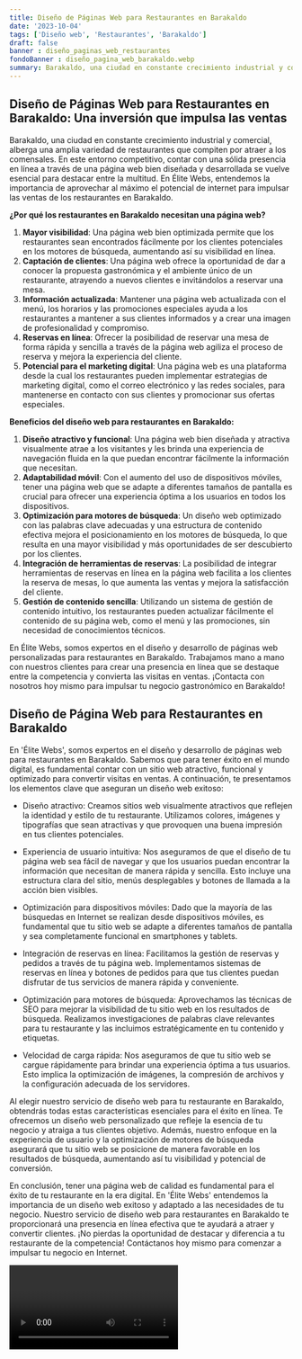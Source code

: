```yaml
---
title: Diseño de Páginas Web para Restaurantes en Barakaldo
date: '2023-10-04'
tags: ['Diseño web', 'Restaurantes', 'Barakaldo']
draft: false
banner : diseño_paginas_web_restaurantes
fondoBanner : diseño_pagina_web_barakaldo.webp
summary: Barakaldo, una ciudad en constante crecimiento industrial y comercial, alberga una amplia variedad de restaurantes que compiten por atraer a los comensales. En este entorno competitivo, contar con una sólida presencia en línea a través de una página web bien diseñada y desarrollada se vuelve esencial para destacar entre la multitud. En Élite Webs, entendemos la importancia de aprovechar al máximo el potencial de internet para impulsar las ventas de los restaurantes en Barakaldo.
---
```


## **Diseño de Páginas Web para Restaurantes en Barakaldo: Una inversión que impulsa las ventas**

Barakaldo, una ciudad en constante crecimiento industrial y comercial, alberga una amplia variedad de restaurantes que compiten por atraer a los comensales. En este entorno competitivo, contar con una sólida presencia en línea a través de una página web bien diseñada y desarrollada se vuelve esencial para destacar entre la multitud. En Élite Webs, entendemos la importancia de aprovechar al máximo el potencial de internet para impulsar las ventas de los restaurantes en Barakaldo.

**¿Por qué los restaurantes en Barakaldo necesitan una página web?**

1. **Mayor visibilidad**: Una página web bien optimizada permite que los restaurantes sean encontrados fácilmente por los clientes potenciales en los motores de búsqueda, aumentando así su visibilidad en línea.
2. **Captación de clientes**: Una página web ofrece la oportunidad de dar a conocer la propuesta gastronómica y el ambiente único de un restaurante, atrayendo a nuevos clientes e invitándolos a reservar una mesa.
3. **Información actualizada**: Mantener una página web actualizada con el menú, los horarios y las promociones especiales ayuda a los restaurantes a mantener a sus clientes informados y a crear una imagen de profesionalidad y compromiso.
4. **Reservas en línea**: Ofrecer la posibilidad de reservar una mesa de forma rápida y sencilla a través de la página web agiliza el proceso de reserva y mejora la experiencia del cliente.
5. **Potencial para el marketing digital**: Una página web es una plataforma desde la cual los restaurantes pueden implementar estrategias de marketing digital, como el correo electrónico y las redes sociales, para mantenerse en contacto con sus clientes y promocionar sus ofertas especiales.

**Beneficios del diseño web para restaurantes en Barakaldo:**

1. **Diseño atractivo y funcional**: Una página web bien diseñada y atractiva visualmente atrae a los visitantes y les brinda una experiencia de navegación fluida en la que puedan encontrar fácilmente la información que necesitan.
2. **Adaptabilidad móvil**: Con el aumento del uso de dispositivos móviles, tener una página web que se adapte a diferentes tamaños de pantalla es crucial para ofrecer una experiencia óptima a los usuarios en todos los dispositivos.
3. **Optimización para motores de búsqueda**: Un diseño web optimizado con las palabras clave adecuadas y una estructura de contenido efectiva mejora el posicionamiento en los motores de búsqueda, lo que resulta en una mayor visibilidad y más oportunidades de ser descubierto por los clientes.
4. **Integración de herramientas de reservas**: La posibilidad de integrar herramientas de reservas en línea en la página web facilita a los clientes la reserva de mesas, lo que aumenta las ventas y mejora la satisfacción del cliente.
5. **Gestión de contenido sencilla**: Utilizando un sistema de gestión de contenido intuitivo, los restaurantes pueden actualizar fácilmente el contenido de su página web, como el menú y las promociones, sin necesidad de conocimientos técnicos.

En Élite Webs, somos expertos en el diseño y desarrollo de páginas web personalizadas para restaurantes en Barakaldo. Trabajamos mano a mano con nuestros clientes para crear una presencia en línea que se destaque entre la competencia y convierta las visitas en ventas. ¡Contacta con nosotros hoy mismo para impulsar tu negocio gastronómico en Barakaldo!

<GifSeo />

<Cta />

## Diseño de Página Web para Restaurantes en Barakaldo

En 'Élite Webs', somos expertos en el diseño y desarrollo de páginas web para restaurantes en Barakaldo. Sabemos que para tener éxito en el mundo digital, es fundamental contar con un sitio web atractivo, funcional y optimizado para convertir visitas en ventas. A continuación, te presentamos los elementos clave que aseguran un diseño web exitoso:

- Diseño atractivo: Creamos sitios web visualmente atractivos que reflejen la identidad y estilo de tu restaurante. Utilizamos colores, imágenes y tipografías que sean atractivas y que provoquen una buena impresión en tus clientes potenciales.

- Experiencia de usuario intuitiva: Nos aseguramos de que el diseño de tu página web sea fácil de navegar y que los usuarios puedan encontrar la información que necesitan de manera rápida y sencilla. Esto incluye una estructura clara del sitio, menús desplegables y botones de llamada a la acción bien visibles.

- Optimización para dispositivos móviles: Dado que la mayoría de las búsquedas en Internet se realizan desde dispositivos móviles, es fundamental que tu sitio web se adapte a diferentes tamaños de pantalla y sea completamente funcional en smartphones y tablets.

- Integración de reservas en línea: Facilitamos la gestión de reservas y pedidos a través de tu página web. Implementamos sistemas de reservas en línea y botones de pedidos para que tus clientes puedan disfrutar de tus servicios de manera rápida y conveniente.

- Optimización para motores de búsqueda: Aprovechamos las técnicas de SEO para mejorar la visibilidad de tu sitio web en los resultados de búsqueda. Realizamos investigaciones de palabras clave relevantes para tu restaurante y las incluimos estratégicamente en tu contenido y etiquetas.

- Velocidad de carga rápida: Nos aseguramos de que tu sitio web se cargue rápidamente para brindar una experiencia óptima a tus usuarios. Esto implica la optimización de imágenes, la compresión de archivos y la configuración adecuada de los servidores.

Al elegir nuestro servicio de diseño web para tu restaurante en Barakaldo, obtendrás todas estas características esenciales para el éxito en línea. Te ofrecemos un diseño web personalizado que refleje la esencia de tu negocio y atraiga a tus clientes objetivo. Además, nuestro enfoque en la experiencia de usuario y la optimización de motores de búsqueda asegurará que tu sitio web se posicione de manera favorable en los resultados de búsqueda, aumentando así tu visibilidad y potencial de conversión.

En conclusión, tener una página web de calidad es fundamental para el éxito de tu restaurante en la era digital. En 'Élite Webs' entendemos la importancia de un diseño web exitoso y adaptado a las necesidades de tu negocio. Nuestro servicio de diseño web para restaurantes en Barakaldo te proporcionará una presencia en línea efectiva que te ayudará a atraer y convertir clientes. ¡No pierdas la oportunidad de destacar y diferencia a tu restaurante de la competencia! Contáctanos hoy mismo para comenzar a impulsar tu negocio en Internet.

<Video />

<CtaBot job='Restaurantes' city='Barakaldo'/>

<Gmaps query='Barakaldo+españa+maps' />